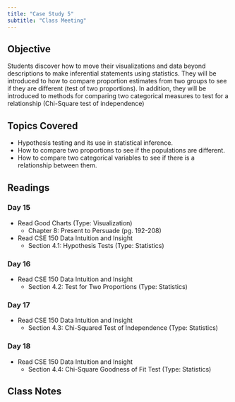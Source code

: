 ```yaml
---
title: "Case Study 5"
subtitle: "Class Meeting"
---
```


## Objective 

Students discover how to move their visualizations and data beyond descriptions to make inferential statements using statistics. They will be introduced to how to compare proportion estimates from two groups to see if they are different (test of two proportions).  In addition, they will be introduced to methods for comparing two categorical measures to test for a relationship (Chi-Square test of independence)

## Topics Covered

* Hypothesis testing and its use in statistical inference.
* How to compare two proportions to see if the populations are different.
* How to compare two categorical variables to see if there is a relationship between them.

## Readings

### Day 15

* Read Good Charts (Type: Visualization)
  + Chapter 8: Present to Persuade (pg. 192-208)
* Read CSE 150 Data Intuition and Insight 
  + Section 4.1: Hypothesis Tests (Type: Statistics)

### Day 16

* Read CSE 150 Data Intuition and Insight 
  + Section 4.2: Test for Two Proportions (Type: Statistics)

### Day 17

* Read CSE 150 Data Intuition and Insight
  + Section 4.3: Chi-Squared Test of Independence (Type: Statistics)

### Day 18

* Read CSE 150 Data Intuition and Insight
  + Section 4.4: Chi-Square Goodness of Fit Test (Type: Statistics)
  
## Class Notes  